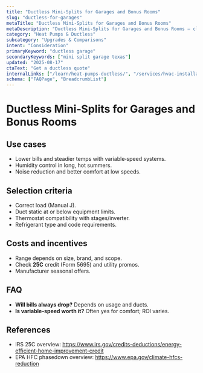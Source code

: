 ```yaml
---
title: "Ductless Mini‑Splits for Garages and Bonus Rooms"
slug: "ductless-for-garages"
metaTitle: "Ductless Mini‑Splits for Garages and Bonus Rooms"
metaDescription: "Ductless Mini‑Splits for Garages and Bonus Rooms — clear steps, practical detail, and when to call a pro in North Texas."
category: "Heat Pumps & Ductless"
subcategory: "Upgrades & Comparisons"
intent: "Consideration"
primaryKeyword: "ductless garage"
secondaryKeywords: ["mini split garage texas"]
updated: "2025-08-17"
ctaText: "Get a ductless quote"
internalLinks: ["/learn/heat-pumps-ductless/", "/services/hvac-installation/"]
schema: ["FAQPage", "BreadcrumbList"]
---
```


# Ductless Mini‑Splits for Garages and Bonus Rooms



## Use cases
- Lower bills and steadier temps with variable‑speed systems.
- Humidity control in long, hot summers.
- Noise reduction and better comfort at low speeds.


## Selection criteria
- Correct load (Manual J).
- Duct static at or below equipment limits.
- Thermostat compatibility with stages/inverter.
- Refrigerant type and code requirements.


## Costs and incentives
- Range depends on size, brand, and scope.
- Check **25C** credit (Form 5695) and utility promos.
- Manufacturer seasonal offers.


## FAQ
- **Will bills always drop?** Depends on usage and ducts.
- **Is variable‑speed worth it?** Often yes for comfort; ROI varies.


## References
- IRS 25C overview: https://www.irs.gov/credits-deductions/energy-efficient-home-improvement-credit
- EPA HFC phasedown overview: https://www.epa.gov/climate-hfcs-reduction
